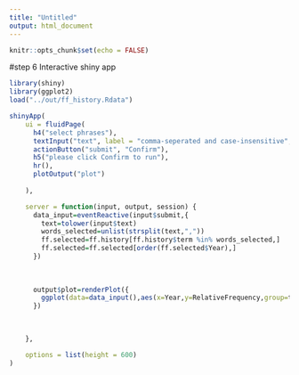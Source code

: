 ```yaml
---
title: "Untitled"
output: html_document
---
```


```r
knitr::opts_chunk$set(echo = FALSE)
```

#step 6 Interactive shiny app
```r
library(shiny)
library(ggplot2)
load("../out/ff_history.Rdata")

shinyApp(
    ui = fluidPage(
      h4("select phrases"),
      textInput("text", label = "comma-seperated and case-insensitive", value="law,freedom,people"),
      actionButton("submit", "Confirm"),
      h5("please click Confirm to run"),
      hr(),
      plotOutput("plot")
      
    ),

    server = function(input, output, session) {
      data_input=eventReactive(input$submit,{
        text=tolower(input$text)
        words_selected=unlist(strsplit(text,","))
        ff.selected=ff.history[ff.history$term %in% words_selected,] 
        ff.selected=ff.selected[order(ff.selected$Year),]  
      })
      
      
      
      output$plot=renderPlot({
        ggplot(data=data_input(),aes(x=Year,y=RelativeFrequency,group=term,color=term))+geom_point()+geom_line()+labs(y="RelativeFrequency(%)")+ theme(axis.text.x = element_text(angle = 90, hjust = 1))
      })
      
     

    },

    options = list(height = 600)
)



```


